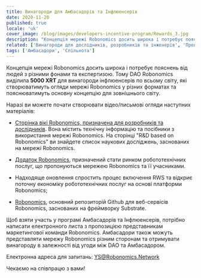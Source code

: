 ```yaml
---
title: Винагороди для Амбасадорів та Інфлюенсерів
date: 2020-11-20
published: true
locale: 'uk'
cover_image: /blog/images/developers-incentive-program/Rewards_3.jpg
description: "Концепція мережі Robonomics досить широка і потребує пояснень від людей з різними фонами та експертизою. Тому DAO Robonomics виділила 5000 XRT для винагороди інфлюенсерів по всьому світу, які створюватимуть огляди мережі Robonomics у різних форматах та пояснюватимуть основну концепцію для зовнішнього світу."
related: ['Винагороди для дослідників, розробників та інженерів', 'Програма стимулювання спільноти']
tags: ['Амбасадори', 'Спільнота']
---
```


Концепція мережі Robonomics досить широка і потребує пояснень від людей з різними фонами та експертизою. Тому DAO Robonomics виділила **5000 XRT** для винагороди інфлюенсерів по всьому світу, які створюватимуть огляди мережі Robonomics у різних форматах та пояснюватимуть основну концепцію для зовнішнього світу.

Наразі ви можете почати створювати відео/письмові огляди наступних матеріалів:

* [Сторінка вікі Robonomics, призначена для розробників та дослідників](https://wiki.robonomics.network/docs/r-and-d-based-on-robonomics-network/). Вона містить технічну інформацію та посібники з використання мережі Robonomics. 
На сторінці "R&D based on Robonomics" ви знайдете список наукових досліджень, заснованих на мережі Robonomics.

* [Додаток Robonomics](https://robonomics.app/#/), призначений стати ринком робототехнічних послуг, що пропонуються мережею Robonomics та її учасниками.

* Надходяще оновлення спростить процес включення RWS та відкриє поточну економіку робототехнічних послуг на основі платформи Robonomics;

* [Robonomics](https://github.com/airalab/robonomics), основний репозиторій Github для веб-сервісів Robonomics, заснованих на фреймворку Substrate.


Щоб взяти участь у програмі Амбасадорів та Інфлюенсерів, потрібно написати електронного листа з пропозицією представникам маркетингової команди Robonomics.
Амбасадори також можуть представляти мережу Robonomics різним сторонам та отримувати винагороду в залежності від угоди між DAO та Амбасадором.

Електронна адреса для запитань:
YS@Robonomics.Network

Чекаємо на співпрацю з вами!
